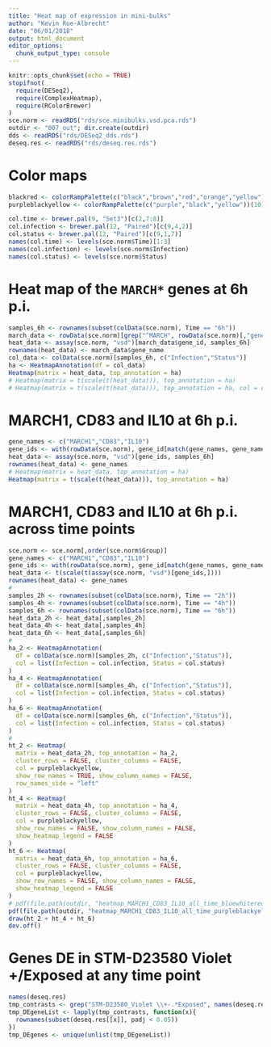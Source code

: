 ```yaml
---
title: "Heat map of expression in mini-bulks"
author: "Kevin Rue-Albrecht"
date: "06/01/2018"
output: html_document
editor_options:
  chunk_output_type: console
---
```


```r
knitr::opts_chunk$set(echo = TRUE)
stopifnot(
  require(DESeq2),
  require(ComplexHeatmap),
  require(RColorBrewer)
)
sce.norm <- readRDS("rds/sce.minibulks.vsd.pca.rds")
outdir <- "007_out"; dir.create(outdir)
dds <- readRDS("rds/DESeq2_dds.rds")
deseq.res <- readRDS("rds/deseq.res.rds")
```

# Color maps

```r
blackred <- colorRampPalette(c("black","brown","red","orange","yellow"))(20)
purpleblackyellow <- colorRampPalette(c("purple","black","yellow"))(10)
```

```r
col.time <- brewer.pal(9, "Set3")[c(2,7:8)]
col.infection <- brewer.pal(12, "Paired")[c(9,4,2)]
col.status <- brewer.pal(12, "Paired")[c(9,1,7)]
names(col.time) <- levels(sce.norm$Time)[1:3]
names(col.infection) <- levels(sce.norm$Infection)
names(col.status) <- levels(sce.norm$Status)
```


# Heat map of the `MARCH*` genes at 6h p.i.

```r
samples_6h <- rownames(subset(colData(sce.norm), Time == "6h"))
march_data <- rowData(sce.norm)[grep("^MARCH", rowData(sce.norm)[,"gene_name"]),]
heat_data <- assay(sce.norm, "vsd")[march_data$gene_id, samples_6h]
rownames(heat_data) <- march_data$gene_name
col_data <- colData(sce.norm)[samples_6h, c("Infection","Status")]
ha <- HeatmapAnnotation(df = col_data)
Heatmap(matrix = heat_data, top_annotation = ha)
# Heatmap(matrix = t(scale(t(heat_data))), top_annotation = ha)
# Heatmap(matrix = t(scale(t(heat_data))), top_annotation = ha, col = colors)
```

# MARCH1, CD83 and IL10 at 6h p.i.

```r
gene_names <- c("MARCH1","CD83","IL10")
gene_ids <- with(rowData(sce.norm), gene_id[match(gene_names, gene_name)])
heat_data <- assay(sce.norm, "vsd")[gene_ids, samples_6h]
rownames(heat_data) <- gene_names
# Heatmap(matrix = heat_data, top_annotation = ha)
Heatmap(matrix = t(scale(t(heat_data))), top_annotation = ha)
```

# MARCH1, CD83 and IL10 at 6h p.i. across time points

```r
sce.norm <- sce.norm[,order(sce.norm$Group)]
gene_names <- c("MARCH1","CD83","IL10")
gene_ids <- with(rowData(sce.norm), gene_id[match(gene_names, gene_name)])
heat_data <- t(scale(t(assay(sce.norm, "vsd")[gene_ids,])))
rownames(heat_data) <- gene_names
#
samples_2h <- rownames(subset(colData(sce.norm), Time == "2h"))
samples_4h <- rownames(subset(colData(sce.norm), Time == "4h"))
samples_6h <- rownames(subset(colData(sce.norm), Time == "6h"))
heat_data_2h <- heat_data[,samples_2h]
heat_data_4h <- heat_data[,samples_4h]
heat_data_6h <- heat_data[,samples_6h]
#
ha_2 <- HeatmapAnnotation(
  df = colData(sce.norm)[samples_2h, c("Infection","Status")],
  col = list(Infection = col.infection, Status = col.status)
)
ha_4 <- HeatmapAnnotation(
  df = colData(sce.norm)[samples_4h, c("Infection","Status")],
  col = list(Infection = col.infection, Status = col.status)
)
ha_6 <- HeatmapAnnotation(
  df = colData(sce.norm)[samples_6h, c("Infection","Status")],
  col = list(Infection = col.infection, Status = col.status)
)
#
ht_2 <- Heatmap(
  matrix = heat_data_2h, top_annotation = ha_2,
  cluster_rows = FALSE, cluster_columns = FALSE,
  col = purpleblackyellow,
  show_row_names = TRUE, show_column_names = FALSE,
  row_names_side = "left"
)
ht_4 <- Heatmap(
  matrix = heat_data_4h, top_annotation = ha_4,
  cluster_rows = FALSE, cluster_columns = FALSE,
  col = purpleblackyellow,
  show_row_names = FALSE, show_column_names = FALSE,
  show_heatmap_legend = FALSE
)
ht_6 <- Heatmap(
  matrix = heat_data_6h, top_annotation = ha_6,
  cluster_rows = FALSE, cluster_columns = FALSE,
  col = purpleblackyellow,
  show_row_names = FALSE, show_column_names = FALSE,
  show_heatmap_legend = FALSE
)
# pdf(file.path(outdir, "heatmap_MARCH1_CD83_IL10_all_time_bluewhitered.pdf"), width = 12, height = 3)
pdf(file.path(outdir, "heatmap_MARCH1_CD83_IL10_all_time_purpleblackyellow.pdf"), width = 12, height = 3)
draw(ht_2 + ht_4 + ht_6)
dev.off()
```

# Genes DE in STM-D23580 Violet +/Exposed at any time point

```r
names(deseq.res)
tmp_contrasts <- grep("STM-D23580_Violet \\+-.*Exposed", names(deseq.res), value = TRUE)
tmp_DEgeneList <- lapply(tmp_contrasts, function(x){
  rownames(subset(deseq.res[[x]], padj < 0.05))
})
tmp_DEgenes <- unique(unlist(tmp_DEgeneList))
```
